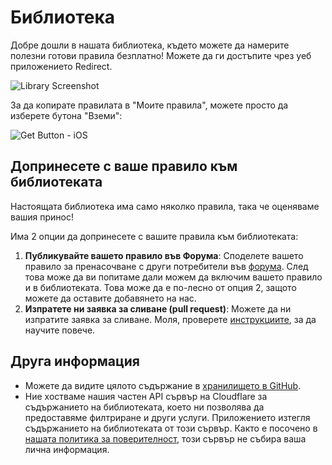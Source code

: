 # Библиотека

Добре дошли в нашата библиотека, където можете да намерите полезни готови правила безплатно! Можете да ги достъпите чрез уеб приложението Redirect.

![Library Screenshot](/img/library-screenshot.webp)

За да копирате правилата в "Моите правила", можете просто да изберете бутона "Вземи":

![Get Button - iOS](/img/library-get-button-ios.gif)

## Допринесете с ваше правило към библиотеката

Настоящата библиотека има само няколко правила, така че оценяваме вашия принос!

Има 2 опции да допринесете с вашите правила към библиотеката:

1.  **Публикувайте вашето правило във Форума**: Споделете вашето правило за пренасочване с други потребители във [форума](https://github.com/mshibanami/redirect-web/discussions/categories/redirect-rules). След това може да ви попитаме дали можем да включим вашето правило и в библиотеката. Това може да е по-лесно от опция 2, защото можете да оставите добавянето на нас.
2.  **Изпратете ни заявка за сливане (pull request)**: Можете да ни изпратите заявка за сливане. Моля, проверете [инструкциите](https://github.com/mshibanami/redirect-web/tree/main/library), за да научите повече.

## Друга информация

-   Можете да видите цялото съдържание в [хранилището в GitHub](https://github.com/mshibanami/redirect-web/tree/main/library).
-   Ние хостваме нашия частен API сървър на Cloudflare за съдържанието на библиотеката, което ни позволява да предоставяме филтриране и други услуги. Приложението изтегля съдържанието на библиотеката от този сървър. Както е посочено в [нашата политика за поверителност](privacy-policy.mdx), този сървър не събира ваша лична информация.
